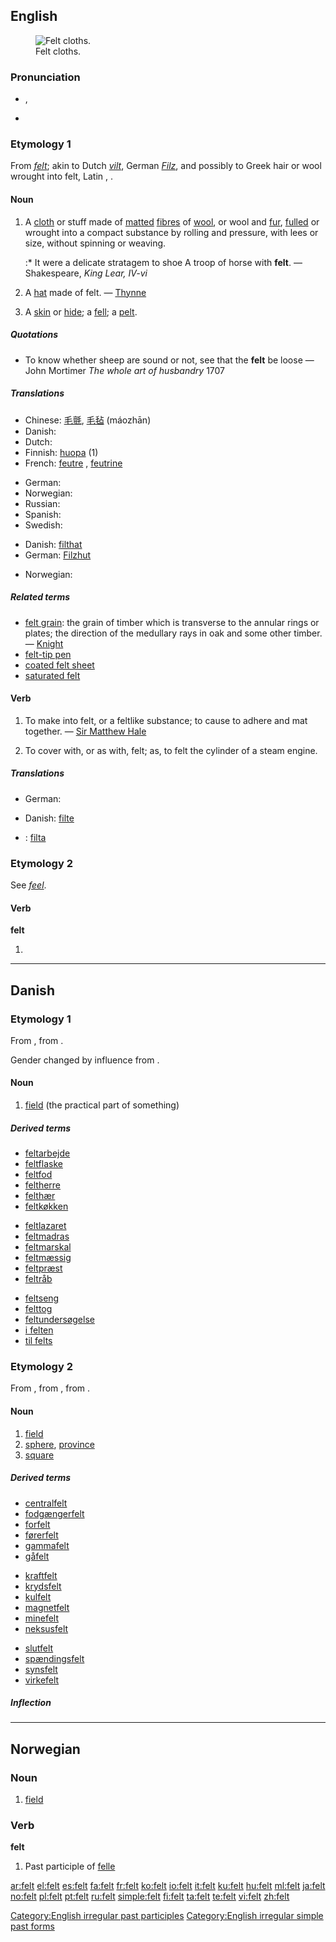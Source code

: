 {{wikipedia|dab=felt}}
==English==
[[File:Filc2008 r. 002.jpg|thumb|Felt cloths.]]

{{rank|best|word|light|248|felt|since|use|used}}

===Pronunciation===
* {{IPA|/fεlt/}}, {{SAMPA|/fElt/}}
* {{audio|en-us-felt.ogg|Audio (US)}}
*: {{rhymes|ɛlt}}

===Etymology 1===
From {{etyl|ang}} ''[[felt]]''; akin to Dutch ''[[vilt]]'', German ''[[Filz]]'', and possibly to Greek hair or wool wrought into felt, Latin {{term|pilus||hair}}, {{term|pileus||a felt cap or hat}}.

====Noun====
{{wikipedia}}
{{en-noun|-}}

# A [[cloth]] or stuff made of [[mat]]ted [[fibre]]s of [[wool]], or wool and [[fur]], [[full]]ed or wrought into a compact substance by rolling and pressure, with lees or size, without spinning or weaving.
#:* It were a delicate stratagem to shoe A troop of horse with '''felt'''. &mdash; Shakespeare, ''King Lear, IV-vi''
# A [[hat]] made of felt. &mdash; [[Thynne]]
# {{obsolete}} A [[skin]] or [[hide]]; a [[fell]]; a [[pelt]].

=====Quotations=====
* To know whether sheep are sound or not, see that the '''felt''' be loose &mdash; John Mortimer ''The whole art of husbandry'' 1707

=====Translations=====
{{trans-top|cloth made of matted fibres of wool}}
* Chinese: [[毛氈]], [[毛毡]] (máozhān)
* Danish: {{t-|da|filt|n}}
* Dutch: {{t+|nl|vilt|n}}
* Finnish: [[huopa]] (1)
* French: [[feutre]] {{m}}, [[feutrine]] {{f}}
{{trans-mid}}
* German: {{t+|de|Filz|n}}
* Norwegian: {{t-|no|filt|m}}
* Russian: {{t+|ru|фетр|m|sc=Cyrl}}
* Spanish: {{t-|es|fieltro|m}}
* Swedish: {{t+|sv|filt|c}}
{{trans-bottom}}

{{trans-top|hat made of felt}}
* Danish: [[filthat]] {{c}}
* German: [[Filzhut]] {{m}}
{{trans-mid}}
* Norwegian: {{t+|no|filthatt|m}}
{{trans-bottom}}

=====Related terms=====
* [[felt grain]]: the grain of timber which is transverse to the annular rings or plates; the direction of the medullary rays in oak and some other timber. &mdash; [[Knight]]
* [[felt-tip pen]]
* [[coated felt sheet]]
* [[saturated felt]]

====Verb====
{{en-verb}}

# {{transitive}} To make into felt, or a feltlike substance; to cause to adhere and mat together. &mdash; [[w:Sir Matthew Hale|Sir Matthew Hale]]
# {{transitive}} To cover with, or as with, felt; as, to felt the cylinder of a steam engine.

=====Translations=====
{{trans-top|make into felt}}
* German: {{t+|de|filzen}}
{{trans-mid}}
{{trans-bottom}}

{{trans-top|cover with felt}}
* Danish: [[filte]]
{{trans-mid}}
{{trans-bottom}}

{{checktrans}}
* {{ttbc|Swedish}}: [[filta]]

===Etymology 2===
See ''[[feel]]''.

====Verb====
'''felt'''

# {{past of|feel}}

[[Category:English irregular past participles]]
[[Category:English irregular simple past forms]]

----

==Danish==

===Etymology 1===

From {{etyl|gml|da}} {{term|velt|lang=gml}}, from {{proto|Indo-European|pelh₂-|flat|lang=da}}.

Gender changed by influence from {{term|mark|lang=da}}.

====Noun====
{{da-noun|en|-}}

# [[field]] (the practical part of something)

=====Derived terms=====
{{rel-top3|Derived terms}}
* [[feltarbejde]] {{n}}
* [[feltflaske]] {{c}}
* [[feltfod]] {{c}}
* [[feltherre]] {{c}}
* [[felthær]] {{c}}
* [[feltkøkken]] {{n}}
{{rel-mid3}}
* [[feltlazaret]] {{n}}
* [[feltmadras]] {{c}}
* [[feltmarskal]] {{c}}
* [[feltmæssig]]
* [[feltpræst]] {{c}}
* [[feltråb]] {{n}}
{{rel-mid3}}
* [[feltseng]] {{c}}
* [[felttog]] {{n}}
* [[feltundersøgelse]] {{c}}
* [[i felten]]
* [[til felts]]
{{rel-bottom}}

===Etymology 2===

From {{etyl|de|da}} {{term|Feld|lang=de}}, from {{etyl|goh|da}} {{term|feld|lang=goh}}, from {{proto|Indo-European|pelh₂-|flat|lang=da}}.

====Noun====
{{da-noun|et|er}}

# [[field]]
# [[sphere]], [[province]]
# [[square]]

=====Derived terms=====
{{rel-top3|Derived terms}}
* [[centralfelt]] {{n}}
* [[fodgængerfelt]] {{n}}
* [[forfelt]] {{n}}
* [[førerfelt]] {{n}}
* [[gammafelt]] {{n}}
* [[gåfelt]] {{n}}
{{rel-mid3}}
* [[kraftfelt]] {{n}}
* [[krydsfelt]] {{n}}
* [[kulfelt]] {{n}}
* [[magnetfelt]] {{n}}
* [[minefelt]] {{n}}
* [[neksusfelt]] {{n}}
{{rel-mid3}}
* [[slutfelt]] {{n}}
* [[spændingsfelt]] {{n}}
* [[synsfelt]] {{n}}
* [[virkefelt]] {{n}}
{{rel-bottom}}

=====Inflection=====
{{da-noun-infl|et|er}}

----

==Norwegian==

===Noun===
{{no-noun-n1}}

# [[field]]

===Verb===
'''felt'''

# Past participle of [[felle]]

[[ar:felt]]
[[el:felt]]
[[es:felt]]
[[fa:felt]]
[[fr:felt]]
[[ko:felt]]
[[io:felt]]
[[it:felt]]
[[ku:felt]]
[[hu:felt]]
[[ml:felt]]
[[ja:felt]]
[[no:felt]]
[[pl:felt]]
[[pt:felt]]
[[ru:felt]]
[[simple:felt]]
[[fi:felt]]
[[ta:felt]]
[[te:felt]]
[[vi:felt]]
[[zh:felt]]